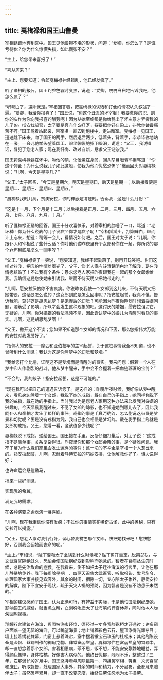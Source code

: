 ```yaml
---
---
---
```

title: 戛梅禄和国王山鲁曼
---




宰相蹒跚地奔到宫中。国王见他狼狈不堪的形状，问道：“爱卿，你怎么了？是谁亏待你？你为什么惊慌失措，如此慌张不安？”

“主上，给您带来喜报了！”

“喜从何来？”

“主上，您要知道：令郎戛梅禄神经错乱，他已经发疯了。”

听了宰相的报告，国王的脸色霎时变黑，说道：“爱卿，明明白白地告诉我吧，他怎么疯了？”

“听明白了，遵命就是。”宰相回答着，把戛梅禄的谈话和打他的情况从头叙述了一遍。“爱卿，我给你报喜了！”国王说，“你这个丑恶的坏宰相！我要撤你的职、割你的头作为你向我报喜的酬劳呢！因为从始至终都是你给我出了坏主意才弄疯我的儿子的。指安拉起誓，太子要是真有什么好歹，我要把你钉在梁上，非教你尝尝痛苦不可。”国王骂着站起来，带宰相一直去到炮楼中，走进暗室。戛梅禄一见国王，迅速跳下床来，吻了国王的两手，然后退后两步，低着头，背着手，毕恭毕敬地站在一旁。一会儿他举头望着国王，眼里簌簌地掉下眼泪，说道：“父王，我说错话，冒犯了您老人家；现在我忏悔、改过自新，恳求父王饶恕我。”

国王把戛梅禄搂在怀中，吻他的额，让他坐在身旁，回头怒目瞪着宰相骂道：“你这个狗彘！为什么说我儿子如此这般，使我为他而忧愁恐怖？”继而回头对戛梅禄说：“儿啊，今天是星期几？”

“父王，”太子回答，“今天是星期六，明天是星期日，后天是星期一；以后接着便是星期二、星期三、星期四、星期五。”

“戛梅禄我的儿啊，赞美安拉，你的神志是清楚的。告诉我，这是什么月份？”

“这是十一月，下个月是十二月；以后接着是正月、二月、三月、四月、五月、六月、七月、八月、九月、十月。”

听了戛梅禄正确的回答，国王十分欢喜快乐，对着宰相的脸唾了一口，骂道：“老坏种！你为什么说我的儿子发疯？你才是疯子呢！”宰相摇摇头，打算辩白，继而计上心来，想道：稍等一会儿，看情况如何吧。之后，国王对太子说：“儿啊，你跟仆人和宰相说了些什么话？你对他们说昨夜里有个女郎和你在一起，你所说的那个女郎到底是怎么一回事呀？”

“父王，”戛梅禄笑了一笑说，“您要知道，我经不起奚落了，别再开玩笑吧。你们这样对待我，把我的性情给磨光了。父王，您老人家应该清楚明白地了解我，现在我情愿结婚了！不过我有个条件：恳求您老人家把昨夜跟我在一起的那个女郎嫁给我。我确信这是您使她来引诱我，继而不待天明又把她带走的。”

“儿啊，愿安拉保佑你不害疯病。你说昨夜我使一个女郎到这儿来，不待天明又把她带走，这话是怎么说的？这女郎到底是怎么回事呢？指安拉起誓，我真不懂。告诉我吧，莫非这是胡思乱梦？是饱餐后的幻觉？可能因为昨夜你睡觉时想着婚姻问题，脑筋受了影响，所以才会发生这种现象的吧。这讨厌的婚姻，愿安拉诅咒它。无疑的，儿啊，你对婚姻的看法混沌不清，因此误认梦中的娘儿为清醒时看见的事实。儿啊，这是胡思乱梦啊！”

“父王，撇开这个不谈；您如果不知道那个女郎的情况和下落，那么您指伟大万能的安拉对我发誓好了。”

“指伟大的安拉——摩西和亚伯拉罕的主宰起誓，关于这桩事情我全不知道，也不曾听到什么消息；我认为这是你睡梦中的幻觉和梦境。”

“我给您打个比喻，证明这不是梦境而是清醒时的事实。我来问您：假若一个人在梦中和人作剧烈的战斗，他从梦中醒来，手中会不会握着一把血迹斑斑的宝剑？”

“不会的，我的孩子！指安拉起誓，这是不可能的。”

“现在我可以把自己的遭遇告诉您了。是这样的：昨晚半夜时候，我好像从梦中醒来，看见身边睡着一个女郎，我脱下她的戒指，戴在自己的手指上；她同样也脱下我的戒指，戴在她的手指上。当时我以为是您老人家用这种办法来启发我对婚姻的兴趣的。今天早晨我醒过来，不见了女郎的踪影，也不知道她到哪儿去了，因此我同仆人和宰相才发生了那样的事件。戒指的事是千真万确的，怎么能说这桩事是梦景和幻觉呢？要是没有戒指为凭，我自己也会相信是梦幻的。戴在我手指上的就是女郎的戒指。父王，您看一看，这该值多少钱呢？”

戛梅禄脱下戒指，递给国王。国王接在手里，反复仔细打量后，对太子说：“这戒指不是简单事，关系复杂得很。昨夜里你和那个女郎会晤的事，是个疑难问题。我不了解为什么我们家里会发生这样的事件！这一切的不幸全是宰相一个人惹出来的。指安拉起誓，儿啊，忍耐着静待安拉的巧妙安排，让他解救你好了。诗人说得好：

也许命运会悬崖勒马，

捎来一些好消息，

实现我的希冀，

满足我的需求，

在各种演变之余表演一幕喜剧。

“儿啊，现在我相信你没有发疯；不过你的事情实在稀奇古怪，此中的奥秘，只有安拉可以揭露。”

“父王，您老人家对我行行好，留心替我物色那个女郎，快把她找来吧！愈快愈好，否则我会因她而丧命的呢。”

“主上，”宰相说，“陛下要和太子坐谈到什么时候呢？陛下离开宫室，脱离部队，与文武百官隔绝过久，恐怕会使国法纲纪受到影响而弛怠的。智者在百病丛生的时候，总是先治致命的症候。在我看来，倒不如把太子迁往海滨的行宫里，让他在那儿静静地休养。陛下每周除星期一、四两天召集文武百官、听取报告、发号施令、处理国家大事并接见宾客外，其余的时间，摒除一切，专心陪太子休养，静候安拉的解救。陛下不宜安于现状，疏于天灾人祸的预防，因为智者是没有不防患于未然的。”

宰相的建议感动了国王，认为正确可行，有裨益于实际，于是他怕国法纲纪废弛，影响国王的威信，就当机立断，立刻吩咐迁太子往海滨的行宫休养，同时他本人匆匆回朝视事。

那幢行宫建筑在海滨，周围被海水环绕，须经过一丈多宽的彩桥才可通过；许多窗户面临一望无际的海洋，可以眺望海景；地上铺着彩色云石，屋顶漆得光耀夺目；墙上挂着绣花帷幕，门窗上悬着珠帘，室中摆着镶宝石珠玉的杜松床；其他的陈设全是金银、丝绸制作的御用之物，非常富丽堂皇。戛梅禄住在富丽堂皇的宫殿中，却一直想念着那个女郎，害着相思病，茶不思，饭不想，不能安安静静地睡觉，弄得颜色憔悴，身体枯槁，好像害大病似的。他终日忧郁，闷闷不乐，整整过了三年。在那漫长的岁月中，国王坚持着每周除星期一、四接见宰相、朝臣、文武百官和庶民，听取报告，处理国家大事外，其余的时间和精力，不分昼夜，全都用来陪伴太子；虽然累年累月，却一直不改变态度，始终任劳任怨地为太子操劳。